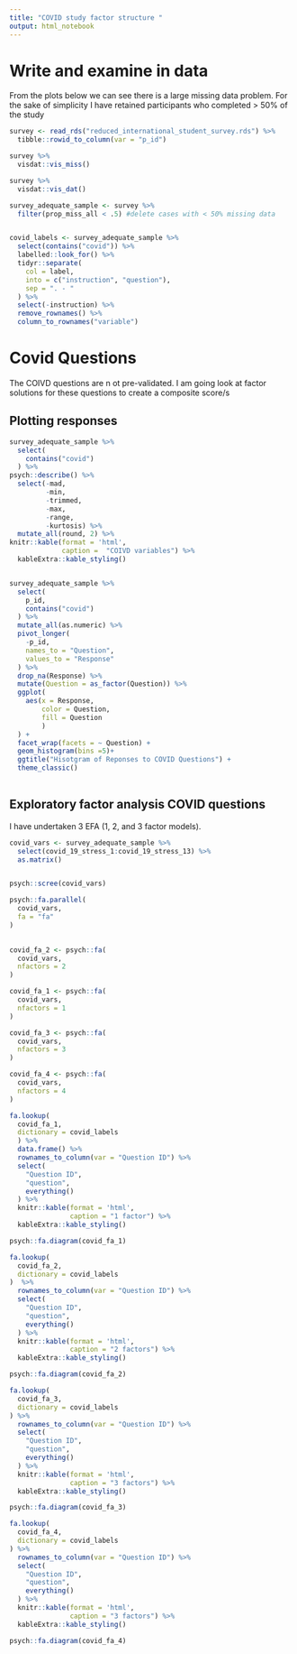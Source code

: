 ```yaml
---
title: "COVID study factor structure "
output: html_notebook
---
```


# Write and examine in data 

From the plots below we can see there is a large missing data problem. For the sake of simplicity I have retained participants who completed > 50% of the study
```r
survey <- read_rds("reduced_international_student_survey.rds") %>% 
  tibble::rowid_to_column(var = "p_id")

survey %>% 
  visdat::vis_miss()

survey %>% 
  visdat::vis_dat()

survey_adequate_sample <- survey %>% 
  filter(prop_miss_all < .5) #delete cases with < 50% missing data 


covid_labels <- survey_adequate_sample %>% 
  select(contains("covid")) %>% 
  labelled::look_for() %>% 
  tidyr::separate(
    col = label, 
    into = c("instruction", "question"),
    sep = ". - "
  ) %>% 
  select(-instruction) %>% 
  remove_rownames() %>% 
  column_to_rownames("variable")
```

# Covid Questions

The COIVD questions are n ot pre-validated. I am going look at factor solutions for these questions to create a composite score/s

## Plotting responses 
```r

survey_adequate_sample %>% 
  select(
    contains("covid")
  ) %>% 
psych::describe() %>% 
  select(-mad, 
         -min,
         -trimmed,
         -max, 
         -range, 
         -kurtosis) %>% 
  mutate_all(round, 2) %>% 
knitr::kable(format = 'html',
             caption =  "COIVD variables") %>% 
  kableExtra::kable_styling()


survey_adequate_sample %>% 
  select(
    p_id,
    contains("covid")
  ) %>% 
  mutate_all(as.numeric) %>% 
  pivot_longer(
    -p_id,
    names_to = "Question", 
    values_to = "Response"
  ) %>% 
  drop_na(Response) %>% 
  mutate(Question = as_factor(Question)) %>% 
  ggplot(
    aes(x = Response,
        color = Question,
        fill = Question
        )
  ) + 
  facet_wrap(facets = ~ Question) + 
  geom_histogram(bins =5)+
  ggtitle("Hisotgram of Reponses to COVID Questions") +
  theme_classic()
  
```

## Exploratory factor analysis COVID questions

I have undertaken 3 EFA (1, 2, and 3 factor models).
```r
covid_vars <- survey_adequate_sample %>% 
  select(covid_19_stress_1:covid_19_stress_13) %>% 
  as.matrix()


psych::scree(covid_vars)

psych::fa.parallel(
  covid_vars,
  fa = "fa"
)
  

covid_fa_2 <- psych::fa(
  covid_vars, 
  nfactors = 2
)

covid_fa_1 <- psych::fa(
  covid_vars, 
  nfactors = 1
)

covid_fa_3 <- psych::fa(
  covid_vars, 
  nfactors = 3
)

covid_fa_4 <- psych::fa(
  covid_vars, 
  nfactors = 4
)

```

```r
fa.lookup(
  covid_fa_1, 
  dictionary = covid_labels
  ) %>% 
  data.frame() %>% 
  rownames_to_column(var = "Question ID") %>% 
  select(
    "Question ID", 
    "question",
    everything()
  ) %>% 
  knitr::kable(format = 'html',
               caption = "1 factor") %>% 
  kableExtra::kable_styling()

psych::fa.diagram(covid_fa_1)
```

```r
fa.lookup(
  covid_fa_2, 
  dictionary = covid_labels
)  %>% 
  rownames_to_column(var = "Question ID") %>% 
  select(
    "Question ID", 
    "question",
    everything()
  ) %>% 
  knitr::kable(format = 'html',
               caption = "2 factors") %>% 
  kableExtra::kable_styling()

psych::fa.diagram(covid_fa_2)
```

```r
fa.lookup(
  covid_fa_3, 
  dictionary = covid_labels
) %>% 
  rownames_to_column(var = "Question ID") %>% 
  select(
    "Question ID", 
    "question",
    everything()
  ) %>% 
  knitr::kable(format = 'html', 
               caption = "3 factors") %>% 
  kableExtra::kable_styling()

psych::fa.diagram(covid_fa_3)

```

```r
fa.lookup(
  covid_fa_4, 
  dictionary = covid_labels
) %>% 
  rownames_to_column(var = "Question ID") %>% 
  select(
    "Question ID", 
    "question",
    everything()
  ) %>% 
  knitr::kable(format = 'html', 
               caption = "3 factors") %>% 
  kableExtra::kable_styling()

psych::fa.diagram(covid_fa_4)

```